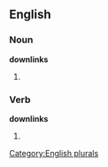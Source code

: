 ==English==

===Noun===
'''downlinks'''

# {{plural of |[[downlink]]}}

===Verb===
'''downlinks'''

# {{third-person singular of|[[downlink]]}}

[[Category:English plurals]]